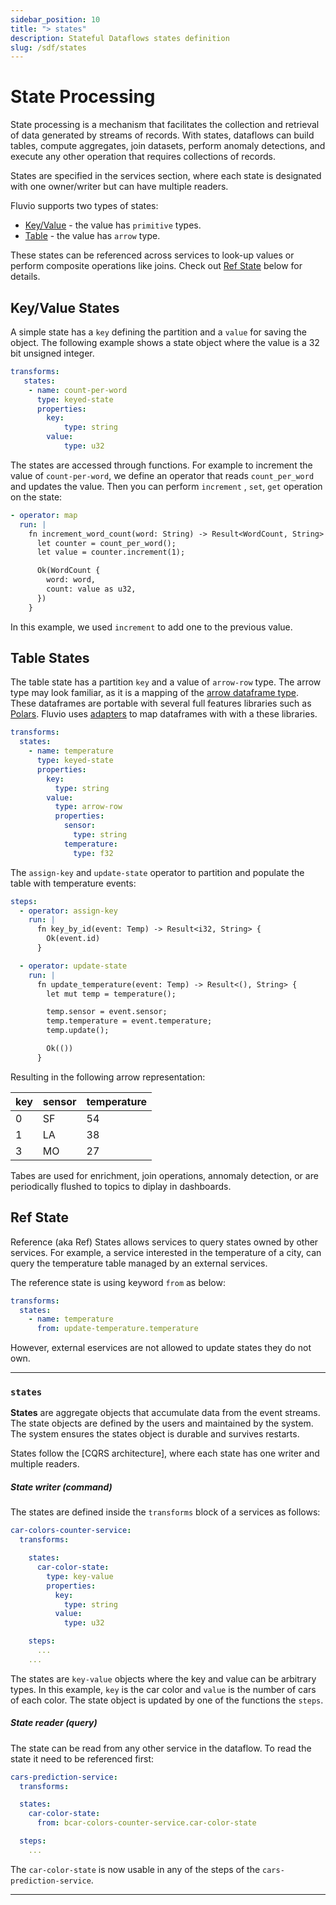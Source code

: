 ```yaml
---
sidebar_position: 10
title: "> states"
description: Stateful Dataflows states definition
slug: /sdf/states
---
```


# State Processing

State processing is a mechanism that facilitates the collection and retrieval of data generated by streams of records. With states, dataflows can build tables, compute aggregates, join datasets, perform anomaly detections, and execute any other operation that requires collections of records.

States are specified in the services section, where each state is designated with one owner/writer but can have multiple readers.

Fluvio supports two types of states:

* [Key/Value](#keyvalue-states) - the value has `primitive` types.
* [Table](#table-states) - the value has `arrow` type.

These states can be referenced across services to look-up values or perform composite operations like joins. Check out [Ref State](#ref-state) below for details.


## Key/Value States

A simple state has a `key` defining the partition and a `value` for saving the object. The following example shows a state object where the value is a 32 bit unsigned integer.

```yaml
transforms:
   states:
    - name: count-per-word
      type: keyed-state
      properties:
        key:
            type: string
        value:
            type: u32
```


The states are accessed through functions. For example to increment the value of `count-per-word`, we define an operator that reads `count_per_word` and updates the value. Then you can perform `increment` , `set`, `get` operation on the state:

```yaml
- operator: map
  run: |
    fn increment_word_count(word: String) -> Result<WordCount, String> {
      let counter = count_per_word();
      let value = counter.increment(1);

      Ok(WordCount {
        word: word,
        count: value as u32,
      })
    }
```

In this example, we used `increment` to add one to the previous value.


## Table States

The table state has a partition `key` and a value of `arrow-row` type. The arrow type may look familiar, as it is a mapping of the [arrow dataframe type]. These dataframes are portable with several full features libraries such as [Polars]. Fluvio uses [adapters] to map dataframes with with a these libraries.

```yaml
transforms:
  states:
    - name: temperature
      type: keyed-state
      properties:
        key:
          type: string
        value:
          type: arrow-row
          properties:
            sensor:
              type: string
            temperature:
              type: f32
```

The `assign-key` and `update-state` operator to partition and populate the table with temperature events:

```yaml
steps:
  - operator: assign-key
    run: |
      fn key_by_id(event: Temp) -> Result<i32, String> {
        Ok(event.id)
      }

  - operator: update-state
    run: |
      fn update_temperature(event: Temp) -> Result<(), String> {
        let mut temp = temperature();

        temp.sensor = event.sensor;
        temp.temperature = event.temperature;
        temp.update();

        Ok(())
      }
```

Resulting in the following arrow representation:

| key  | sensor | temperature |
| ---- | ------ | ----------- |
|   0  | SF     | 54          |
|   1  | LA     | 38          |
|   3  | MO     | 27          |

Tabes are used for enrichment, join operations, annomaly detection, or are periodically flushed to topics to diplay in dashboards.


## Ref State

Reference (aka Ref) States allows services to query states owned by other services.  For example, a service interested in the temperature of a city, can query the temperature table managed by an external services.

The reference state is using keyword `from` as below:

```yaml
transforms:
  states:
    - name: temperature
      from: update-temperature.temperature
```

However, external eservices are not allowed to update states they do not own.


--------

### `states`

**States** are aggregate objects that accumulate data from the event streams. The state objects are defined by the users and maintained by the system. The system ensures the states object is durable and survives restarts.

States follow the [CQRS architecture], where each state has one writer and multiple readers.

##### State writer (command)

The states are defined inside the `transforms` block of a services as follows:

```yaml
car-colors-counter-service:
  transforms:

    states:
      car-color-state:
        type: key-value
        properties:
          key:
            type: string
          value:
            type: u32

    steps:
      ...
    ...
```

The states are `key-value` objects where the key and value can be arbitrary types. In this example, `key` is the car color and `value` is the number of cars of each color. The state object is updated by one of the functions the `steps`.

##### State reader (query)

The state can be read from any other service in the dataflow. To read the state it need to be referenced first:

```yaml
cars-prediction-service:
  transforms:

  states:
    car-color-state:
      from: bcar-colors-counter-service.car-color-state

  steps:
    ...
```

The `car-color-state` is now usable in any of the steps of the `cars-prediction-service`.

--------

[arrow dataframe type]: https://docs.rs/arrow/latest/arrow/
[Polars]: https://pola.rs/
[adapters]: /sdf/adapters
[window operations]: /sdf/operators#window-operators
